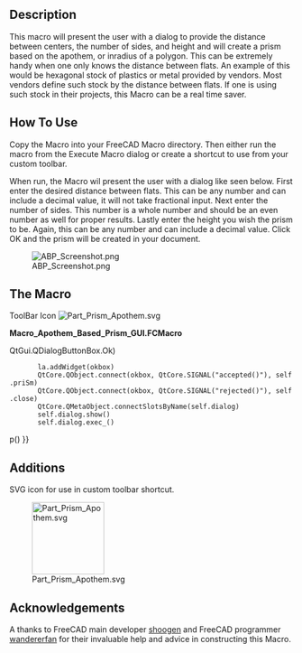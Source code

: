 <languages/>

{{Macro
|Name=Apothem Based Prism
|Icon=Part Prism Apothem.svg
|Description=This macro will present the user with a dialog to provide the distance between centers, the number of sides, and height and will create a prism based on the apothem, or inradius of a polygon. This can be extremely handy when one only knows the distance between flats. An example of this would be hexagonal stock of plastics or metal provided by vendors. Most vendors define such stock by the distance between flats. If one is using such stock in their projects, this Macro can be a real time saver. 
|Author=Quick61
|Version=1.0
|Date=2014-12-31
|Download=[https://wiki.freecad.org/images/4/4e/Part_Prism_Apothem.svg ToolBar Icon]
|FCVersion=All
}}

== Description ==

This macro will present the user with a dialog to provide the distance between centers, the number of sides, and height and will create a prism based on the apothem, or inradius of a polygon. This can be extremely handy when one only knows the distance between flats. An example of this would be hexagonal stock of plastics or metal provided by vendors. Most vendors define such stock by the distance between flats.  If one is using such stock in their projects, this Macro can be a real time saver. 

== How To Use ==

Copy the Macro into your FreeCAD Macro directory. Then either run the macro from the Execute Macro dialog or create a shortcut to use from your custom toolbar.  

When run, the Macro wil present the user with a dialog like seen below. First enter the desired distance between flats. This can be any number and can include a decimal value, it will not take fractional input. Next enter the number of sides. This number is a whole number and should be an even number as well for proper results. Lastly enter the height you wish the prism to be. Again, this can be any number and can include a decimal value. Click OK and the prism will be created in your document. 

[[Image:ABP Screenshot.png|center]]

== The Macro ==

ToolBar Icon [[Image:Part_Prism_Apothem.svg]]

'''Macro_Apothem_Based_Prism_GUI.FCMacro'''

{{MacroCode|code=
# # # # # # # # # # #
#
# Apothem Based Prism
#
# This script will take the input of the distance between flats, (apothem, aka inradius), 
# and the number of sidesfor a regular polygon along with a height and produce a 
# correctly sized prism derived from the circumradius.
#
# # # # # # # # # # #
 
import FreeCAD, FreeCADGui, Part, PartGui, math
from FreeCAD import Base
from PySide import QtGui, QtCore
from math import cos, radians
App = FreeCAD
Gui = FreeCADGui
 
class p():
 
 
    def priSm(self):
 
        try:
            dbf = float(self.d1.text())
            nos = int(self.d2.text())
            hth = float(self.d3.text())
            aR = dbf / 2
            op1 = 180/float(nos)
            coS = cos(math.radians(op1))
            cR = aR / coS
            prism=App.ActiveDocument.addObject("Part::Prism","Prism")
            prism.Polygon=nos
            prism.Circumradius=cR
            prism.Height=hth
            prism.Placement=Base.Placement(Base.Vector(0.00,0.00,0.00),Base.Rotation(0.00,0.00,0.00,1.00))
            prism.Label='Prism'
            App.ActiveDocument.recompute()
            Gui.SendMsgToActiveView("ViewFit")
        except:
            FreeCAD.Console.PrintError("Unable to complete task")
 
            self.close()
 
    def close(self):
        self.dialog.hide()
 
 
#
# Make dialog box and get input for distance between flats, number of sides, and height
#
 
    def __init__(self):
        self.dialog = None
 
        self.dialog = QtGui.QDialog()
        self.dialog.resize(280,110)
 
        self.dialog.setWindowTitle("Apothem Based Prism")
        la = QtGui.QVBoxLayout(self.dialog)
 
        iN1 = QtGui.QLabel("Distance Between Flats")
        la.addWidget(iN1)
        self.d1 = QtGui.QLineEdit()
        la.addWidget(self.d1)
 
        iN2 = QtGui.QLabel("Number Of Sides (Best results - use even numbers)")
        la.addWidget(iN2)
        self.d2 = QtGui.QLineEdit()
        la.addWidget(self.d2)
 
        iN3 = QtGui.QLabel("Prism Height")
        la.addWidget(iN3)
        self.d3 = QtGui.QLineEdit()
        la.addWidget(self.d3)
 
        okbox = QtGui.QDialogButtonBox(self.dialog)
        okbox.setOrientation(QtCore.Qt.Horizontal)
        okbox.setStandardButtons(QtGui.QDialogButtonBox.Cancel{{!}}QtGui.QDialogButtonBox.Ok)
        la.addWidget(okbox)
        QtCore.QObject.connect(okbox, QtCore.SIGNAL("accepted()"), self.priSm)
        QtCore.QObject.connect(okbox, QtCore.SIGNAL("rejected()"), self.close)
        QtCore.QMetaObject.connectSlotsByName(self.dialog)
        self.dialog.show()
        self.dialog.exec_()
 
p()
}}

== Additions ==

SVG icon for use in custom toolbar shortcut.
 
[[Image:Part Prism Apothem.svg|128px]]

== Acknowledgements ==

A thanks to FreeCAD main developer [https://forum.freecad.org/memberlist.php?mode=viewprofile&u=765 shoogen] and FreeCAD programmer [https://forum.freecad.org/memberlist.php?mode=viewprofile&u=1375 wandererfan] for their invaluable help and advice in constructing this Macro.